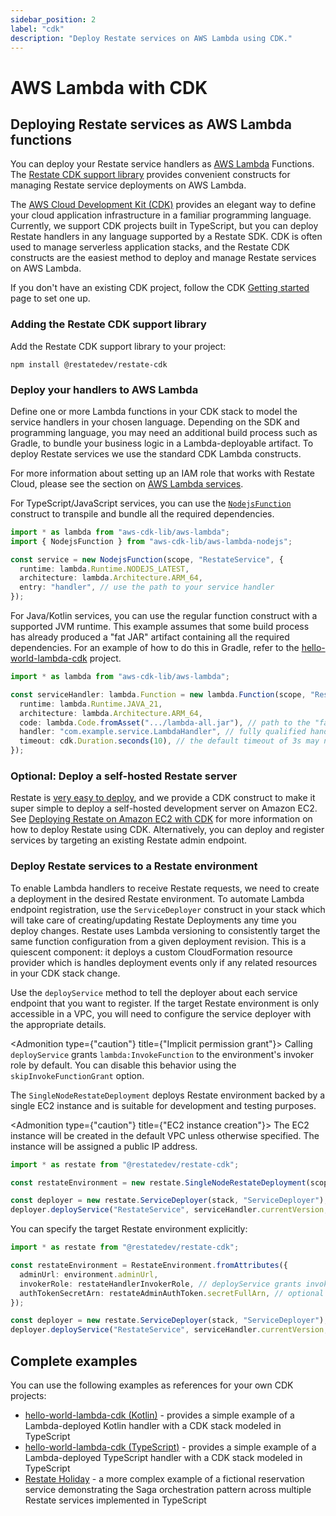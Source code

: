 ```yaml
---
sidebar_position: 2
label: "cdk"
description: "Deploy Restate services on AWS Lambda using CDK."
---
```



# AWS Lambda with CDK

## Deploying Restate services as AWS Lambda functions

You can deploy your Restate service handlers as [AWS Lambda](https://aws.amazon.com/lambda/) Functions.
The [Restate CDK support library](https://www.npmjs.com/package/@restatedev/restate-cdk) provides convenient constructs
for managing Restate service deployments on AWS Lambda.

The [AWS Cloud Development Kit (CDK)](https://aws.amazon.com/cdk/) provides an elegant way to define your cloud
application infrastructure in a familiar programming language. Currently, we support CDK projects built in TypeScript,
but you can deploy Restate handlers in any language supported by a Restate SDK. CDK is often used to manage serverless
application stacks, and the Restate CDK constructs are the easiest method to deploy and manage Restate services on AWS
Lambda.

If you don't have an existing CDK project, follow the CDK [Getting started](https://docs.aws.amazon.com/cdk/v2/guide/hello_world.html)
page to set one up.

### Adding the Restate CDK support library

Add the Restate CDK support library to your project:

```shell
npm install @restatedev/restate-cdk
```

### Deploy your handlers to AWS Lambda

Define one or more Lambda functions in your CDK stack to model the service handlers in your chosen language. Depending
on the SDK and programming language, you may need an additional build process such as Gradle, to bundle your business
logic in a Lambda-deployable artifact. To deploy Restate services we use the standard CDK Lambda constructs.

For more information about setting up an IAM role that works with Restate Cloud, please see the section on
[AWS Lambda services](/deploy/cloud#aws-lambda-services).

<Tabs groupId="sdk" queryString>
<TabItem value="typescript" label="TypeScript" default>

For TypeScript/JavaScript services, you can use the [`NodejsFunction`](https://docs.aws.amazon.com/cdk/api/v2/docs/aws-cdk-lib.aws_lambda_nodejs-readme.html)
construct to transpile and bundle all the required dependencies.

```typescript
import * as lambda from "aws-cdk-lib/aws-lambda";
import { NodejsFunction } from "aws-cdk-lib/aws-lambda-nodejs";

const service = new NodejsFunction(scope, "RestateService", {
  runtime: lambda.Runtime.NODEJS_LATEST,
  architecture: lambda.Architecture.ARM_64,
  entry: "handler", // use the path to your service handler
});
```

</TabItem>
<TabItem value="jvm" label="Java" default>

For Java/Kotlin services, you can use the regular function construct with a supported JVM runtime. This example assumes
that some build process has already produced a "fat JAR" artifact containing all the required dependencies. For an
example of how to do this in Gradle, refer to the [hello-world-lambda-cdk](https://github.com/restatedev/examples/blob/main/templates/kotlin-gradle-lambda-cdk/lambda/build.gradle.kts)
project.

```typescript
import * as lambda from "aws-cdk-lib/aws-lambda";

const serviceHandler: lambda.Function = new lambda.Function(scope, "RestateService", {
  runtime: lambda.Runtime.JAVA_21,
  architecture: lambda.Architecture.ARM_64,
  code: lambda.Code.fromAsset(".../lambda-all.jar"), // path to the "fat JAR" artifact
  handler: "com.example.service.LambdaHandler", // fully qualified handler class name
  timeout: cdk.Duration.seconds(10), // the default timeout of 3s may not be enough for initialization!
});
```

</TabItem>
</Tabs>

### Optional: Deploy a self-hosted Restate server

Restate is [very easy to deploy](/deploy/overview), and we provide a CDK construct to make it super simple to deploy
a self-hosted development server on Amazon EC2.
See [Deploying Restate on Amazon EC2 with CDK](/deploy/faas/lambda/self-hosted) for more information on how to
deploy Restate using CDK.
Alternatively, you can deploy and register services by targeting an existing Restate admin endpoint.

### Deploy Restate services to a Restate environment

To enable Lambda handlers to receive Restate requests, we need to create a deployment in the desired Restate environment.
To automate Lambda endpoint registration, use the `ServiceDeployer` construct in your stack which will take
care of creating/updating Restate Deployments any time you deploy changes. Restate uses Lambda versioning to consistently
target the same function configuration from a given deployment revision. This is a quiescent component: it deploys a custom
CloudFormation resource provider which is handles deployment events only if any related resources in your CDK stack change.

Use the `deployService` method to tell the deployer about each service endpoint that you want to register.
If the target Restate environment is only accessible in a VPC, you will need to configure the service deployer with the appropriate
details.

<Admonition type={"caution"} title={"Implicit permission grant"}>
    Calling `deployService` grants `lambda:InvokeFunction` to the environment's invoker role by default.
    You can disable this behavior using the `skipInvokeFunctionGrant` option.
</Admonition>

<Tabs>
<TabItem value="self-hosted" label="Self-hosted Restate construct" default>

The `SingleNodeRestateDeployment` deploys Restate environment backed by a single EC2 instance and is suitable for
development and testing purposes.

<Admonition type={"caution"} title={"EC2 instance creation"}>
    The EC2 instance will be created in the default VPC unless otherwise specified.
    The instance will be assigned a public IP address.
</Admonition>

```typescript
import * as restate from "@restatedev/restate-cdk";

const restateEnvironment = new restate.SingleNodeRestateDeployment(scope, "Restate", {});

const deployer = new restate.ServiceDeployer(stack, "ServiceDeployer");
deployer.deployService("RestateService", serviceHandler.currentVersion, restateEnvironment);
```

</TabItem>
<TabItem value="custom" label="Custom environment">

You can specify the target Restate environment explicitly:

```typescript
import * as restate from "@restatedev/restate-cdk";

const restateEnvironment = RestateEnvironment.fromAttributes({
  adminUrl: environment.adminUrl,
  invokerRole: restateHandlerInvokerRole, // deployService grants invoke permissions for each registered handler
  authTokenSecretArn: restateAdminAuthToken.secretFullArn, // optional
});

const deployer = new restate.ServiceDeployer(stack, "ServiceDeployer");
deployer.deployService("RestateService", serviceHandler.currentVersion, restateEnvironment);
```
</TabItem>
</Tabs>

## Complete examples

You can use the following examples as references for your own CDK projects:

- [hello-world-lambda-cdk (Kotlin)](https://github.com/restatedev/examples/tree/main/templates/kotlin-gradle-lambda-cdk) -
  provides a simple example of a Lambda-deployed Kotlin handler with a CDK stack modeled in TypeScript
- [hello-world-lambda-cdk (TypeScript)](https://github.com/restatedev/examples/tree/main/templates/typescript-lambda-cdk) -
  provides a simple example of a Lambda-deployed TypeScript handler with a CDK stack modeled in TypeScript
- [Restate Holiday](https://github.com/restatedev/restate-holiday) - a more complex example of a fictional reservation
  service demonstrating the Saga orchestration pattern across multiple Restate services implemented in TypeScript
